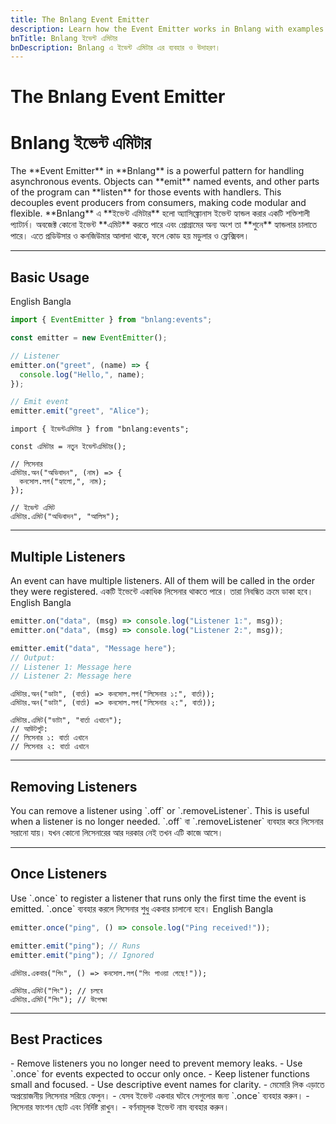 ```yaml
---
title: The Bnlang Event Emitter
description: Learn how the Event Emitter works in Bnlang with examples in Bangla and English.
bnTitle: Bnlang ইভেন্ট এমিটার
bnDescription: Bnlang এ ইভেন্ট এমিটার এর ব্যবহার ও উদাহরণ।
---
```


# <I18nEnglish>The Bnlang Event Emitter</I18nEnglish>
# <I18nBangla>Bnlang ইভেন্ট এমিটার</I18nBangla>

<I18nEnglish>
The **Event Emitter** in **Bnlang** is a powerful pattern for handling asynchronous events.  
Objects can **emit** named events, and other parts of the program can **listen** for those events with handlers.  
This decouples event producers from consumers, making code modular and flexible.
</I18nEnglish>

<I18nBangla>
**Bnlang** এ **ইভেন্ট এমিটার** হলো অ্যাসিঙ্ক্রোনাস ইভেন্ট হ্যান্ডল করার একটি শক্তিশালী প্যাটার্ন।  
অবজেক্ট কোনো ইভেন্ট **এমিট** করতে পারে এবং প্রোগ্রামের অন্য অংশ তা **শুনে** হ্যান্ডলার চালাতে পারে।  
এতে প্রডিউসার ও কনজিউমার আলাদা থাকে, ফলে কোড হয় মডুলার ও ফ্লেক্সিবল।
</I18nBangla>

---

## Basic Usage

<Tabs defaultValue="english" className="w-full">
  <TabsList>
    <TabsTrigger value="english">English</TabsTrigger>
    <TabsTrigger value="bangla">Bangla</TabsTrigger>
    
  </TabsList>

  <TabsContent value="english">

```js
import { EventEmitter } from "bnlang:events";

const emitter = new EventEmitter();

// Listener
emitter.on("greet", (name) => {
  console.log("Hello,", name);
});

// Emit event
emitter.emit("greet", "Alice");
```
  </TabsContent>

  <TabsContent value="bangla">

```bnl
import { ইভেন্টএমিটার } from "bnlang:events";

const এমিটার = নতুন ইভেন্টএমিটার();

// লিসেনার
এমিটার.অন("অভিবাদন", (নাম) => {
  কনসোল.লগ("হ্যালো,", নাম);
});

// ইভেন্ট এমিট
এমিটার.এমিট("অভিবাদন", "আলিস");
```
  </TabsContent>

  
</Tabs>

---

## Multiple Listeners

<I18nEnglish>
An event can have multiple listeners. All of them will be called in the order they were registered.
</I18nEnglish>

<I18nBangla>
একটি ইভেন্টে একাধিক লিসেনার থাকতে পারে। তারা নিবন্ধিত ক্রমে ডাকা হবে।
</I18nBangla>

<Tabs defaultValue="english" className="w-full">
  <TabsList>
    <TabsTrigger value="english">English</TabsTrigger>
    <TabsTrigger value="bangla">Bangla</TabsTrigger>
  </TabsList>

  <TabsContent value="english">

```js
emitter.on("data", (msg) => console.log("Listener 1:", msg));
emitter.on("data", (msg) => console.log("Listener 2:", msg));

emitter.emit("data", "Message here");
// Output:
// Listener 1: Message here
// Listener 2: Message here
```
  </TabsContent>

  <TabsContent value="bangla">

```bnl
এমিটার.অন("ডাটা", (বার্তা) => কনসোল.লগ("লিসেনার ১:", বার্তা));
এমিটার.অন("ডাটা", (বার্তা) => কনসোল.লগ("লিসেনার ২:", বার্তা));

এমিটার.এমিট("ডাটা", "বার্তা এখানে");
// আউটপুট:
// লিসেনার ১: বার্তা এখানে
// লিসেনার ২: বার্তা এখানে
```
  </TabsContent>

  
</Tabs>

---

## Removing Listeners

<I18nEnglish>
You can remove a listener using `.off` or `.removeListener`.  
This is useful when a listener is no longer needed.
</I18nEnglish>

<I18nBangla>
`.off` বা `.removeListener` ব্যবহার করে লিসেনার সরানো যায়।  
যখন কোনো লিসেনারের আর দরকার নেই তখন এটি কাজে আসে।
</I18nBangla>

---

## Once Listeners

<I18nEnglish>
Use `.once` to register a listener that runs only the first time the event is emitted.
</I18nEnglish>

<I18nBangla>
`.once` ব্যবহার করলে লিসেনার শুধু একবার চালানো হবে।
</I18nBangla>

<Tabs defaultValue="english" className="w-full">
  <TabsList>
    <TabsTrigger value="english">English</TabsTrigger>
    <TabsTrigger value="bangla">Bangla</TabsTrigger>
    
  </TabsList>

  <TabsContent value="english">

```js
emitter.once("ping", () => console.log("Ping received!"));

emitter.emit("ping"); // Runs
emitter.emit("ping"); // Ignored
```
  </TabsContent>

  <TabsContent value="bangla">

```bnl
এমিটার.একবার("পিং", () => কনসোল.লগ("পিং পাওয়া গেছে!"));

এমিটার.এমিট("পিং"); // চলবে
এমিটার.এমিট("পিং"); // উপেক্ষা
```
  </TabsContent>

  
</Tabs>

---

## Best Practices

<I18nEnglish>
- Remove listeners you no longer need to prevent memory leaks.  
- Use `.once` for events expected to occur only once.  
- Keep listener functions small and focused.  
- Use descriptive event names for clarity.
</I18nEnglish>

<I18nBangla>
- মেমোরি লিক এড়াতে অপ্রয়োজনীয় লিসেনার সরিয়ে ফেলুন।  
- যেসব ইভেন্ট একবার ঘটবে সেগুলোর জন্য `.once` ব্যবহার করুন।  
- লিসেনার ফাংশন ছোট এবং নির্দিষ্ট রাখুন।  
- বর্ণনামূলক ইভেন্ট নাম ব্যবহার করুন।
</I18nBangla>
